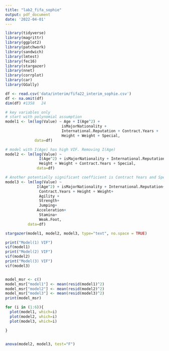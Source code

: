 ```yaml
---
title: "lab2_fifa_sophie"
output: pdf_document
date: '2022-04-01'
---
```


```r
library(tidyverse)
library(magrittr)
library(ggplot2)
library(patchwork)
library(sandwich)
library(lmtest)
library(fec16)
library(stargazer)
library(nnet)
library(corrplot)
library(car)
library(GGally)

```

```r
df <- read.csv('data/interim/fifa22_interim_sophie.csv')
df <- na.omit(df)
dim(df) #1358   24

```



```r
# key variables only
# start with polynomial assumption
model1 <- lm(log(Value) ~ Age + I(Age^2) +
                         isMajorNationality +
                         International.Reputation + Contract.Years +
                         Height + Weight + Special,
             data=df)

# model with I(Age) has high VIF. Removing I(Age)
model2 <- lm(log(Value) ~
               I(Age^2) + isMajorNationality + International.Reputation+
               Height + Weight + Contract.Years + Special,
              data=df)

# Another potentially significant coefficient is Contract Years and Special
model3 <- lm(log(Value) ~
              I(Age^2) + isMajorNationality + International.Reputation+
               Contract.Years + Height + Weight+
               Agility +
               Strength+
               Jumping+
              Acceleration+
               Stamina+
               Weak.Foot,
          data=df)

stargazer(model1, model2, model3, type="text", no.space = TRUE)
```




```r

print("Model(1) VIF")
vif(model1)
print("Model(2) VIF")
vif(model2)
print("Model(3) VIF")
vif(model3)


model_msr <- c()
model_msr["model1"] <- mean(resid(model1)^2)
model_msr["model2"] <- mean(resid(model2)^2)
model_msr["model3"] <- mean(resid(model3)^2)
print(model_msr)

for (i in (1:6)){
  plot(model1, which=i)
  plot(model2, which=i)
  plot(model3, which=i)

}



```

```r

anova(model2, model3, test="F")


```

